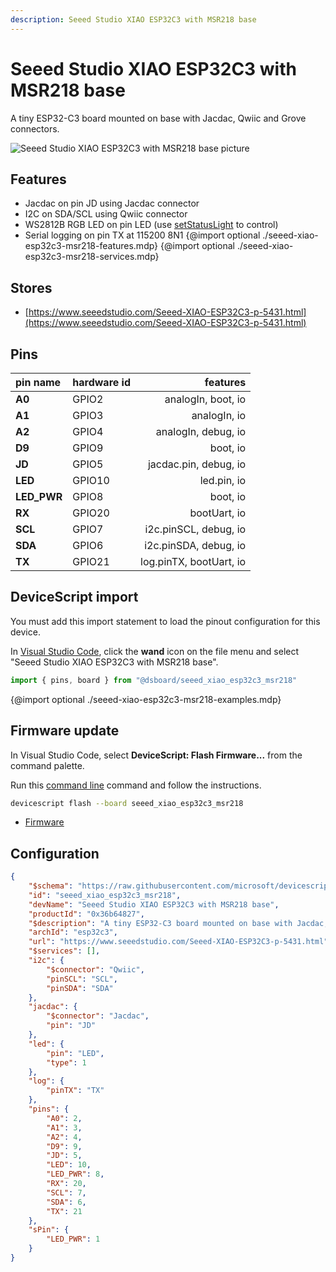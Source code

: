 ```yaml
---
description: Seeed Studio XIAO ESP32C3 with MSR218 base
---
```

# Seeed Studio XIAO ESP32C3 with MSR218 base


A tiny ESP32-C3 board mounted on base with Jacdac, Qwiic and Grove connectors.


![Seeed Studio XIAO ESP32C3 with MSR218 base picture](https://microsoft.github.io/jacdac-docs/images/devices/seeed-studio/xiaoesp32c3withmsr218base218v46.catalog.jpg)

## Features

-  Jacdac on pin JD using Jacdac connector
-  I2C on SDA/SCL using Qwiic connector
-  WS2812B RGB LED on pin LED  (use [setStatusLight](/developer/status-light) to control)
-  Serial logging on pin TX at 115200 8N1
{@import optional ./seeed-xiao-esp32c3-msr218-features.mdp}
{@import optional ./seeed-xiao-esp32c3-msr218-services.mdp}

## Stores

-  [https://www.seeedstudio.com/Seeed-XIAO-ESP32C3-p-5431.html](https://www.seeedstudio.com/Seeed-XIAO-ESP32C3-p-5431.html)

## Pins

| pin name | hardware id | features |
|:---------|:------------|---------:|
| **A0** |  GPIO2 |  analogIn,  boot,  io |
| **A1** |  GPIO3 |  analogIn,  io |
| **A2** |  GPIO4 |  analogIn,  debug,  io |
| **D9** |  GPIO9 |  boot,  io |
| **JD** |  GPIO5 |  jacdac.pin,  debug,  io |
| **LED** |  GPIO10 |  led.pin,  io |
| **LED_PWR** |  GPIO8 |  boot,  io |
| **RX** |  GPIO20 |  bootUart,  io |
| **SCL** |  GPIO7 |  i2c.pinSCL,  debug,  io |
| **SDA** |  GPIO6 |  i2c.pinSDA,  debug,  io |
| **TX** |  GPIO21 |  log.pinTX,  bootUart,  io |



## DeviceScript import


You must add this import statement to load 
the pinout configuration for this device.

In [Visual Studio Code](/getting-started/vscode),
click the **wand** icon on the file menu and 
select "Seeed Studio XIAO ESP32C3 with MSR218 base".

```ts
import { pins, board } from "@dsboard/seeed_xiao_esp32c3_msr218"
```

{@import optional ./seeed-xiao-esp32c3-msr218-examples.mdp}

## Firmware update

In Visual Studio Code,
select **DeviceScript: Flash Firmware...** from the command palette.
        
Run this [command line](/api/cli) command and follow the instructions.

```bash
devicescript flash --board seeed_xiao_esp32c3_msr218
```


- [Firmware](https://github.com/microsoft/devicescript-esp32/releases/latest/download/devicescript-esp32c3-seeed_xiao_esp32c3_msr218-0x0.bin)

## Configuration

```json title="seeed_xiao_esp32c3_msr218.json"
{
    "$schema": "https://raw.githubusercontent.com/microsoft/devicescript-esp32/main/boards/esp32deviceconfig.schema.json",
    "id": "seeed_xiao_esp32c3_msr218",
    "devName": "Seeed Studio XIAO ESP32C3 with MSR218 base",
    "productId": "0x36b64827",
    "$description": "A tiny ESP32-C3 board mounted on base with Jacdac, Qwiic and Grove connectors.",
    "archId": "esp32c3",
    "url": "https://www.seeedstudio.com/Seeed-XIAO-ESP32C3-p-5431.html",
    "$services": [],
    "i2c": {
        "$connector": "Qwiic",
        "pinSCL": "SCL",
        "pinSDA": "SDA"
    },
    "jacdac": {
        "$connector": "Jacdac",
        "pin": "JD"
    },
    "led": {
        "pin": "LED",
        "type": 1
    },
    "log": {
        "pinTX": "TX"
    },
    "pins": {
        "A0": 2,
        "A1": 3,
        "A2": 4,
        "D9": 9,
        "JD": 5,
        "LED": 10,
        "LED_PWR": 8,
        "RX": 20,
        "SCL": 7,
        "SDA": 6,
        "TX": 21
    },
    "sPin": {
        "LED_PWR": 1
    }
}
```
